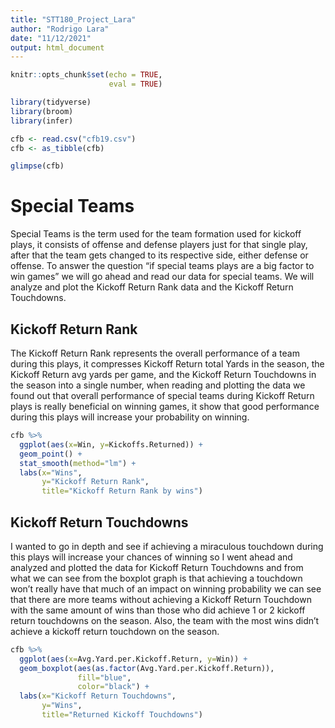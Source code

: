 ```yaml
---
title: "STT180_Project_Lara"
author: "Rodrigo Lara"
date: "11/12/2021"
output: html_document
---
```


```r
knitr::opts_chunk$set(echo = TRUE,
                      eval = TRUE)

library(tidyverse)
library(broom)
library(infer)
```

```r
cfb <- read.csv("cfb19.csv")
cfb <- as_tibble(cfb)

glimpse(cfb)
```

# Special Teams

Special Teams is the term used for the team formation used for kickoff plays, it consists of offense and defense players just for that single play, after that the team gets changed to its respective side, either defense or offense.
To answer the question “if special teams plays are a big factor to win games” we will go ahead and read our data for special teams. We will analyze and plot the Kickoff Return Rank data and the Kickoff Return Touchdowns. 

## Kickoff Return Rank

The Kickoff Return Rank represents the overall performance of a team during this plays, it compresses Kickoff Return total Yards in the season, the Kickoff Return avg yards per game, and the Kickoff Return Touchdowns in the season into a single number, when reading and plotting the data we found out that overall performance of special teams during Kickoff Return plays is really beneficial on winning games, it show that good performance during this plays will increase your probability on winning.

```r
cfb %>%
  ggplot(aes(x=Win, y=Kickoffs.Returned)) +
  geom_point() + 
  stat_smooth(method="lm") +
  labs(x="Wins",
       y="Kickoff Return Rank",
       title="Kickoff Return Rank by wins")
```

## Kickoff Return Touchdowns

I wanted to go in depth and see if achieving a miraculous touchdown during this plays will increase your chances of winning so I went ahead and analyzed and plotted the data for Kickoff Return Touchdowns and from what we can see from the boxplot graph is that achieving a touchdown won’t really have that much of an impact on winning probability we can see that there are more teams without achieving a Kickoff Return Touchdown with the same amount of wins than those who did achieve 1 or 2 kickoff return touchdowns on the season. Also, the team with the most wins didn’t achieve a kickoff return touchdown on the season.

```r
cfb %>%
  ggplot(aes(x=Avg.Yard.per.Kickoff.Return, y=Win)) +
  geom_boxplot(aes(as.factor(Avg.Yard.per.Kickoff.Return)),
               fill="blue",
               color="black") + 
  labs(x="Kickoff Return Touchdowns",
       y="Wins",
       title="Returned Kickoff Touchdowns")
```
















